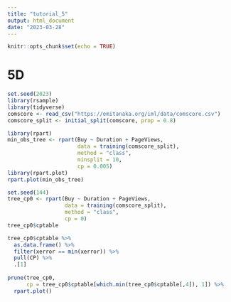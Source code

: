 ```yaml
---
title: "tutorial_5"
output: html_document
date: "2023-03-28"
---
```


```r
knitr::opts_chunk$set(echo = TRUE)
```

# 5D

```r
set.seed(2023)
library(rsample)
library(tidyverse)
comscore <- read_csv("https://emitanaka.org/iml/data/comscore.csv")
comscore_split <- initial_split(comscore, prop = 0.8)
```

```r
library(rpart)
min_obs_tree <- rpart(Buy ~ Duration + PageViews,
                      data = training(comscore_split),
                      method = "class",
                      minsplit = 10,
                      cp = 0.005)
library(rpart.plot)
rpart.plot(min_obs_tree)
```


```r
set.seed(144)
tree_cp0 <- rpart(Buy ~ Duration + PageViews,
                  data = training(comscore_split),
                  method = "class",
                  cp = 0)
tree_cp0$cptable
```


```r
tree_cp0$cptable %>%
  as.data.frame() %>%
  filter(xerror == min(xerror)) %>%
  pull(CP) %>%
  .[1]
  
prune(tree_cp0, 
      cp = tree_cp0$cptable[which.min(tree_cp0$cptable[,4]), 1]) %>%
  rpart.plot()
```







